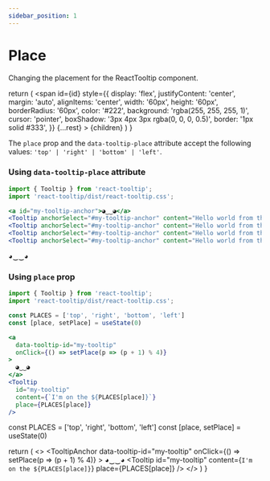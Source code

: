 ```yaml
---
sidebar_position: 1
---
```


# Place

Changing the placement for the ReactTooltip component.


  return (
    <span
      id={id}
      style={{
        display: 'flex',
        justifyContent: 'center',
        margin: 'auto',
        alignItems: 'center',
        width: '60px',
        height: '60px',
        borderRadius: '60px',
        color: '#222',
        background: 'rgba(255, 255, 255, 1)',
        cursor: 'pointer',
        boxShadow: '3px 4px 3px rgba(0, 0, 0, 0.5)',
        border: '1px solid #333',
      }}
      {...rest}
    >
      {children}
    </span>
  )
}

The `place` prop and the `data-tooltip-place` attribute accept the following values: `'top' | 'right' | 'bottom' | 'left'`.

### Using `data-tooltip-place` attribute

```jsx
import { Tooltip } from 'react-tooltip';
import 'react-tooltip/dist/react-tooltip.css';

<a id="my-tooltip-anchor">◕‿‿◕</a>
<Tooltip anchorSelect="#my-tooltip-anchor" content="Hello world from the top!" place="top" />
<Tooltip anchorSelect="#my-tooltip-anchor" content="Hello world from the right!" place="right" />
<Tooltip anchorSelect="#my-tooltip-anchor" content="Hello world from the bottom!" place="bottom" />
<Tooltip anchorSelect="#my-tooltip-anchor" content="Hello world from the left!" place="left" />
```

<TooltipAnchor id="my-tooltip-anchor">◕‿‿◕</TooltipAnchor>
<Tooltip anchorSelect="#my-tooltip-anchor" content="Hello world from the top!" place="top" />
<Tooltip anchorSelect="#my-tooltip-anchor" content="Hello world from the right!" place="right" />
<Tooltip anchorSelect="#my-tooltip-anchor" content="Hello world from the bottom!" place="bottom" />
<Tooltip anchorSelect="#my-tooltip-anchor" content="Hello world from the left!" place="left" />

### Using `place` prop

```jsx
import { Tooltip } from 'react-tooltip';
import 'react-tooltip/dist/react-tooltip.css';

const PLACES = ['top', 'right', 'bottom', 'left']
const [place, setPlace] = useState(0)

<a 
  data-tooltip-id="my-tooltip"
  onClick={() => setPlace(p => (p + 1) % 4)}
>
  ◕‿‿◕
</a>
<Tooltip
  id="my-tooltip"
  content={`I'm on the ${PLACES[place]}`}
  place={PLACES[place]}
/>
```

  const PLACES = ['top', 'right', 'bottom', 'left']
  const [place, setPlace] = useState(0)
  
  return (
    <>
      <TooltipAnchor
        data-tooltip-id="my-tooltip"
        onClick={() => setPlace(p => (p + 1) % 4)}
      >
        ◕‿‿◕
      </TooltipAnchor>
      <Tooltip
        id="my-tooltip"
        content={`I'm on the ${PLACES[place]}`}
        place={PLACES[place]}
      />
    </>
  )
}

<PlacementExample />
